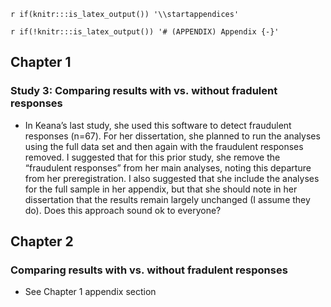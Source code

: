 `r if(knitr:::is_latex_output()) '\\startappendices'`

`r if(!knitr:::is_latex_output()) '# (APPENDIX) Appendix {-}'` 

<!-- If you feel it necessary to include an appendix, it goes here. The first appendix should include the commands above. -->


## Chapter 1 


### Study 3: Comparing results with vs. without fradulent responses


- In Keana's last study, she used this software to detect fraudulent responses (n=67). For her dissertation, she planned to run the analyses using the full data set and then again with the fraudulent responses removed. I suggested that for this prior study, she remove the "fraudulent responses" from her main analyses, noting this departure from her preregistration. I also suggested that she include the analyses for the full sample in her appendix, but that she should note in her dissertation that the results remain largely unchanged (I assume they do). Does this approach sound ok to everyone? 


## Chapter 2 

### Comparing results with vs. without fradulent responses

- See Chapter 1 appendix section 